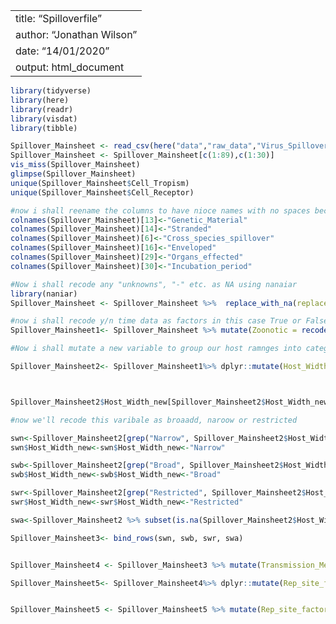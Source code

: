 
---
title: "Spilloverfile"
author: "Jonathan Wilson"
date: "14/01/2020"
output: html_document
---

```{r}
library(tidyverse)
library(here)
library(readr)
library(visdat)
library(tibble)

```
```{r}

Spillover_Mainsheet <- read_csv(here("data","raw_data","Virus_Spillover_p1.csv"))
Spillover_Mainsheet <- Spillover_Mainsheet[c(1:89),c(1:30)]
vis_miss(Spillover_Mainsheet)
glimpse(Spillover_Mainsheet)
unique(Spillover_Mainsheet$Cell_Tropism)
unique(Spillover_Mainsheet$Cell_Receptor)
```
```{r}
#now i shall reename the columns to have nioce names with no spaces because r likes it that way
colnames(Spillover_Mainsheet)[13]<-"Genetic_Material" 
colnames(Spillover_Mainsheet)[14]<-"Stranded"
colnames(Spillover_Mainsheet)[6]<-"Cross_species_spillover"
colnames(Spillover_Mainsheet)[16]<-"Enveloped"
colnames(Spillover_Mainsheet)[29]<-"Organs_effected"
colnames(Spillover_Mainsheet)[30]<-"Incubation_period"
```

```{r}
#Now i shall recode any "unknowns", "-" etc. as NA using nanaiar
library(naniar)
Spillover_Mainsheet <- Spillover_Mainsheet %>%  replace_with_na(replace =  list(Cell_Receptor = "unknown", Cell_Tropism = "unknown", Entry_Mechanism = "unknown", Receptor_Distribution="unknown", Host=c("unknown", "Unknown"), Transmission_Mechanism="unknown", Shedding_Period = c("-", "unknown"), Shedding_Length =c("-", "unknown"), Mortality_Rate =c("-", "unknown"), Cross_species_spillover = "unknown", Transmission_Route = "unknown", Shedding_Route="unknown", Host_Range= c("unknown", "Unknown"),  Replication_Site = "unknown", Within_Host_Spread= "unknown",  Organs_effected= "unknown", Incubation_period=c("unknown", "-")))

#now i shall recode y/n time data as factors in this case True or False
Spillover_Mainsheet1<- Spillover_Mainsheet %>% mutate(Zoonotic = recode(Zoonotic, "n" = F, "y" = T)) %>% mutate(Cross_species_spillover=recode(Cross_species_spillover, "n"=F, "y"=T))  %>% mutate(Vector=recode(Vector, "n"=F, "y"=T))  %>% mutate(Segmented=recode(Segmented, "n"=F, "y"=T))  %>% mutate(Viraemia=recode(Viraemia, "n"=F, "y"=T))%>% mutate(Enveloped=recode(Enveloped, "enveloped"=T))
```
```{r}
#Now i shall mutate a new variable to group our host ramnges into categories whilst still retaining the more specfic info

Spillover_Mainsheet2<- Spillover_Mainsheet1%>% dplyr::mutate(Host_Width_new = Host_Range)



Spillover_Mainsheet2$Host_Width_new[Spillover_Mainsheet2$Host_Width_new=="Narrow (bats)"] <- "Narrow (Bats)"

#now we'll recode this varibale as broaadd, naroow or restricted

swn<-Spillover_Mainsheet2[grep("Narrow", Spillover_Mainsheet2$Host_Width_new), ]
swn$Host_Width_new<-swn$Host_Width_new<-"Narrow"

swb<-Spillover_Mainsheet2[grep("Broad", Spillover_Mainsheet2$Host_Width_new),]
swb$Host_Width_new<-swb$Host_Width_new<-"Broad"

swr<-Spillover_Mainsheet2[grep("Restricted", Spillover_Mainsheet2$Host_Width_new),]
swr$Host_Width_new<-swr$Host_Width_new<-"Restricted"

swa<-Spillover_Mainsheet2 %>% subset(is.na(Spillover_Mainsheet2$Host_Width_new))

Spillover_Mainsheet3<- bind_rows(swn, swb, swr, swa)


Spillover_Mainsheet4 <- Spillover_Mainsheet3 %>% mutate(Transmission_Mechanism=recode(Transmission_Mechanism, "Direct/indirect contact"= "Both", "Aerosol infection and direct contact"= "Both"))

```

```{r}
Spillover_Mainsheet5<- Spillover_Mainsheet4%>% dplyr::mutate(Rep_site_factor = Replication_Site)


Spillover_Mainsheet5 <- Spillover_Mainsheet5 %>% mutate(Rep_site_factor=recode(Rep_site_factor, "Respiratory tract epithelium" = "Respiratory_Epithelium", "Upper and lower respiratory tract epithelium" = "Respiratory_Epithelium", "Lungs (bronquiolar epithelial cells)" = "Respiratory_Epithelium", "Lungs (bronchial epithelial cells)" = "Respiratory_Epithelium"  ,"Upper and lower respiratory tract epithelium"="Respiratory_Epithelium",  "Respiratory ciliated epithelium"="Respiratory_Epithelium", "Respiratory tract"  = "Respiratory_Epithelium" , "Nasopharyngeal epithelium"  = "Respiratory_Epithelium",  "Spinal cord and brain (nervous tissues)"= "Neural_Tissue",  "Peripheral, central and autonomic nervous systems (astrocytes, Schwann cells, ependymal cells)" = "Neural_Tissue", "Striated or connective tissue at the inoculation site" = "Muscle Tissue", "Salivary glands and regional lymph nodes" = "Lymphnodes and salivary glands"))

```